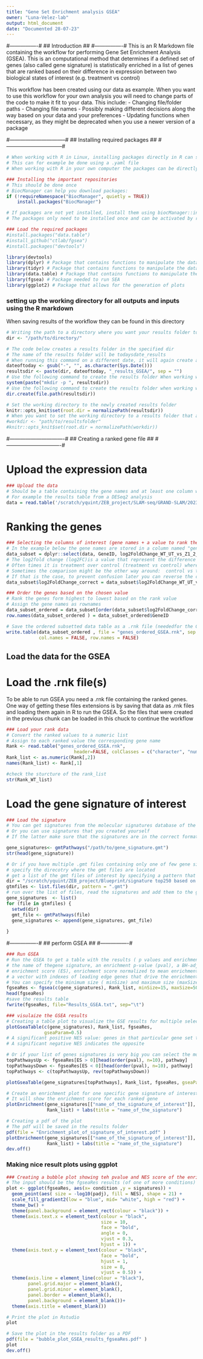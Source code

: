 ```yaml
---
title: "Gene Set Enrichment analysis GSEA"
owner: "Luna-Velez-lab"
output: html_document
date: "Documented 28-07-23"
---
```

#----------------#
## Introduction ##
#----------------#
This is an R Markdown file containing the workflow for performing Gene Set Enrichment Analysis (GSEA). This is an computational method that determines if a defined set of genes (also called gene signature) is statistically enriched in a list of genes that are ranked based on their difference in expression between two biological states of interest (e.g. treatment vs control)

This workflow has been created using our data as example. When you want to use this workflow for your own analysis you will need to change parts of the code to make it fit to your data.
This include: 
- Changing file/folder paths 
- Changing file names 
- Possibly making different decisions along the way based on your data and your preferences 
- Updating functions when necessary, as they might be deprecated when you use a newer version of a package

#--------------------------------#
## Installing required packages ##
#--------------------------------#

```r
# When working with R in Linux, installing packages directly in R can sometimes cause problems. To work around this you can install the required packages in the environment you are running R in
# This can for example be done using a .yaml file
# When working with R in your own computer the packages can be directly installed in R using the code below

### Installing the important repositories
# This should be done once 
# BiocManager can help you download packages:
if (!requireNamespace("BiocManager", quietly = TRUE))
    install.packages("BiocManager")

# If packages are not yet installed, install them using biocManager::install () or install.packages()
# The packages only need to be installed once and can be activated by running the library function

### Load the required packages 
#install.packages("data.table")
#install_github("ctlab/fgsea")
#install.packages("devtools")

library(devtools)
library(dplyr) # Package that contains functions to manipulate the data tables 
library(tidyr) # Package that contains functions to manipulate the data tables
library(data.table) # Package that contains functions to manipulate the data tables
library(fgsea) # Package needed to run SEA 
library(ggplot2) # Package that allows for the generation of plots 

```

### setting up the working directory for all outputs and inputs using the R markdown
When saving results of the workflow they can be found in this directory 
```r
# Writing the path to a directory where you want your results folder to be placed in
dir <- "/path/to/directory/"

# The code below creates a results folder in the specified dir 
# The name of the results folder will be todaysdate_results
# When running this command on a different date, it will again create a new folder
dateoftoday <- gsub("-", "", as.character(Sys.Date()))
resultsdir <- paste(dir, dateoftoday, "_results_GSEA/", sep = "")
# Use the following command to create the results folder When working with R in linux
system(paste("mkdir -p ", resultsdir))
# Use the following command to create the results folder when working with R in your computer
dir.create(file.path(resultsdir))

```


```r
# Set the working directory to the newly created results folder  
knitr::opts_knit$set(root.dir = normalizePath(resultsdir))
# When you want to set the working directory to a results folder that already exists
#workdir <- "path/to/resultsfolder"
#knitr::opts_knit$set(root.dir = normalizePath(workdir))
```

#-------------------------------#
## Creating a ranked gene file ##
#-------------------------------#

# Upload the expression data
```r

### Upload the data
# Should be a table containing the gene names and at least one column with corresponding values that can be used to rank them 
# For example the results table from a DESeq2 analysis
data = read.table('/scratch/yquint/ZEB_project/SLAM-seq/GRAND-SLAM/20230614_deseq2/Total_RNA_results/DE_totalRNA_results_all_unique_shrink.txt', sep = "\t", stringsAsFactors = F, header = TRUE)

```

# Ranking the genes
```r
### Selecting the columns of interest (gene names + a value to rank them by)
# In the example below the gene names are stored in a column named "geneID" and the ranked value that are used are the log2foldchange values for a comparison of interest stored in a column named log2FoldChange_WT_UT_vs_Z1_2_24h 
data_subset = dplyr::select(data, GeneID, log2FoldChange_WT_UT_vs_Z1_2_24h)
# The log2fold change (log2FC)is a value that represent the difference in expression between two biological states (one over the other)
# Often times it is treatment over control (treatment vs control) where a positive log2fC means that the gene is expressed higher in treatment compared to control and a negative log2FC means it is lower expressed in the treatment compared to the control
# Sometimes the comparison might be the other way around:  control vs treatment
# If that is the case, to prevent confusion later you can reverse the comparison (to treatment vs control) by multiplying the lo2fc values by -1 
data_subset$log2FoldChange_correct = data_subset$log2FoldChange_WT_UT_vs_Z1_2_24h*-1

### Order the genes based on the chosen value 
# Rank the genes form highest to lowest based on the rank value
# Assign the gene names as rownames
data_subset_ordered = data_subset[order(data_subset$log2FoldChange_correct, decreasing = TRUE),]
row.names(data_subset_ordered ) = data_subset_ordered$GeneID

# Save the ordered subsetted data table as a .rnk file (neededfor the GSEA)
write.table(data_subset_ordered , file = "genes_ordered_GSEA.rnk", sep = "\t",
            col.names = FALSE, row.names = FALSE)

```


## Load the data for the GSEA ##

# Load the .rnk file(s)
To be able to run GSEA you need a .rnk file containing the ranked genes. One way of getting these files extensions is by saving that data as .rnk files and loading them again in R to run the GSEA. So the files that were created in the previous chunk can be loaded in this chuck to continue the workflow
```r
### Load your rank data 
# Convert the ranked values to a numeric list
# Assign to each ranked value the corresponding gene name
Rank <- read.table("genes_ordered_GSEA.rnk",
                         header=FALSE, colClasses = c("character", "numeric"))
Rank_list <- as.numeric(Rank[,2])
names(Rank_list) <- Rank[,1]

#check the sturcture of the rank_list
str(Rank_WT_list)

```

# Load the gene signature of interest 
```r
### Load the signature
# You can get signatures from the molecular signatures database of the Broad institute : <https://www.gsea-msigdb.org/gsea/msigdb/index.jspeither> 
# Or you can use signatures that you created yourself 
# If the latter make sure that the signatures are in the correct format see <https://docs.gsea-msigdb.org/#GSEA/Data_Formats/>

gene_signatures<- gmtPathways("/path/to/gene_signature.gmt")
str(head(gene_signature))

# Or if you have multiple .gmt files containing only one of few gene signature(s), you can combined them to allow GSEA for all of them at the same time 
# specify the direcotry where the gmt files are located
# get a list of the gmt files of interest by specifying a pattern that is resent in the file names of all those files
dir = "/scratch/yquint/ZEB_project/Blueprint/signature top250 based on TPMs for each cell type/"
gtmfiles <- list.files(dir, pattern = ".gmt")
# run over the list of files, read the signatures and add them to the gtm_list
gene_signatures  <- list()
for (file in gtmfiles) {
  setwd(dir)
  gmt_file <- gmtPathways(file)
  gene_signatures <- append(gene_signatures, gmt_file)
  
}

```

#----------------#
## perform GSEA ##
#----------------#

```r
### Run GSEA
# Run the GSEA to get a table with the results ( p values and enrichment scores) for each gene signature containing:
# the name of thegene signature, an enrichment p-value (pval), a BH-adjusted p-value (padj), the expected error for the standard deviation of the P-value logarithm (log2err),
# enrichment score (ES), enrichment score normalized to mean enrichment of random samples of the same size (NES), size of the pathway after removing genes not present in the ranked gene list (size) and 
# a vector with indexes of leading edge genes that drive the enrichment
# You can specify the minimum size ( minSize) and maximum size (maxSize) for a gene signature to be included for GSEA
fgseaRes <- fgsea(c(gene_signatures), Rank_list, minSize=15, maxSize=500, eps = 0.0)
head(fgseaRes)
#save the results table 
fwrite(fgseaRes, file="Results_GSEA.txt", sep="\t")

### visulaize the GSEA results 
# Creating a table plot to visualize the GSE results for multiple selected pathways
plotGseaTable(c(gene_signatures), Rank_list, fgseaRes, 
              gseaParam=0.5)
# A significant positive NES value: genes in that particular gene set tend to appear in the top of the the ranked gene list (= upregulated genes)
# A significant negative NES indicates the opposite 

# Or if your list of genes signatures is very big you can select the most significantly enriched signatures among the upregulated and downregulated genes to be plotted
topPathwaysUp <- fgseaRes[ES > 0][head(order(pval), n=10), pathway]
topPathwaysDown <- fgseaRes[ES < 0][head(order(pval), n=10), pathway]
topPathways <- c(topPathwaysUp, rev(topPathwaysDown))

plotGseaTable(gene_signatures[topPathways], Rank_list, fgseaRes, gseaParam=0.5)

# Create an enrichment plot for one specific gene signature of interest 
# It will show the enrichment score for each ranked gene
plotEnrichment(gene_signatures[["name_of_the_signature_of_interest"]],
               Rank_list) + labs(title = "name_of_the_signature")

# Creating a pdf of the plot
# The pdf will be saved in the results folder
pdf(file = "Enrichment_plot_of_signature_of_interest.pdf" )
plotEnrichment(gene_signatures[["name_of_the_signature_of_interest"]],
               Rank_list) + labs(title = "name_of_the_signature")
dev.off()

```

### Making nice result plots using ggplot
```r
### Creating a bubble plot showing teh pvalue and NES score of the enriched signatures 
# The input should be the fgseaRes results (of one of more conditions) with an additional column (named "condition") specifying the condition(s)
plot <- ggplot(fgseaRes, aes(x= condition ,y = signatures)) +
  geom_point(aes( size = -log10(padj), fill = NES), shape = 21) +
  scale_fill_gradient2(low = "blue", mid= "white", high = "red") +
  theme_bw() +
  theme(panel.background = element_rect(colour = "black")) +
  theme(axis.text.x = element_text(colour = "black", 
                                   size = 10,
                                   face = "bold",
                                   angle = 0, 
                                   vjust = 0.3,
                                   hjust = 1)) +
  theme(axis.text.y = element_text(colour = "black",
                                   face = "bold",
                                   hjust = 1,
                                   size = 8,
                                   vjust = 0.5)) +
  theme(axis.line = element_line(colour = "black"),
        panel.grid.major = element_blank(),
        panel.grid.minor = element_blank(),
        panel.border = element_blank(),
        panel.background = element_blank())+
  theme(axis.title = element_blank())

# Print the plot in Rstudio
plot

# Save the plot in the results folder as a PDF
pdf(file = "bubble_plot_GSEA_results_fgseaRes.pdf" )
plot
dev.off()


```

